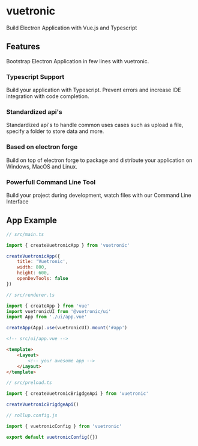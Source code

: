 
# vuetronic
Build Electron Application with Vue.js and Typescript

## Features

Bootstrap Electron Application in few lines with vuetronic.

### Typescript Support
Build your application with Typescript. Prevent errors and increase IDE integration with code completion.

### Standardized api's
Standardized api's to handle common uses cases such as upload a file, specify a folder to store data and more.

### Based on electron forge
Build on top of electron forge to package and distribute your application on Windows, MacOS and Linux.

### Powerfull Command Line Tool
Build your project during development, watch files with our Command Line Interface 

## App Example

```js
// src/main.ts

import { createVuetronicApp } from 'vuetronic'

createVuetronicApp({ 
    title: 'Vuetronic', 
    width: 800, 
    height: 600, 
    openDevTools: false 
})
```

```js
// src/renderer.ts

import { createApp } from 'vue'
import vuetronicUI from '@vuetronic/ui'
import App from './ui/app.vue'

createApp(App).use(vuetronicUI).mount('#app')

```

```html
<!-- src/ui/app.vue -->

<template>
    <Layout>
        <!-- your awesome app -->
    </Layout>
</template>
```


```js
// src/preload.ts

import { createVuetronicBrigdgeApi } from 'vuetronic'

createVuetronicBrigdgeApi()

```

```js
// rollup.config.js

import { vuetronicConfig } from 'vuetronic'

export default vuetronicConfig({})

```